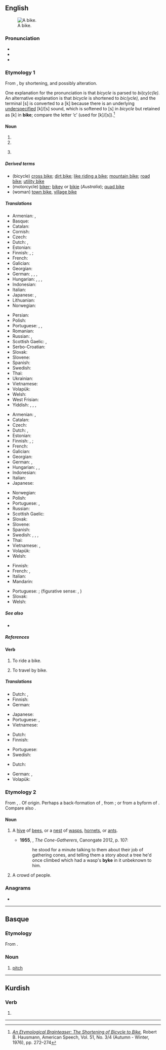 {{also|Bíke}}
==English==
{{wikipedia|dab=bike}}
[[File:Left side of Flying Pigeon.jpg|thumbnail|A bike.]]

===Pronunciation===
* {{IPA|/baɪk/|lang=en}}
* {{audio|en-us-bike.ogg|Audio (US)|lang=en}}
* {{rhymes|aɪk|lang=en}}

===Etymology 1===
From {{m|en|bicycle|}}, by shortening, and possibly alteration.

One explanation for the pronunciation is that ''bicycle'' is parsed to ''bi(cy)c(le).'' An alternative explanation is that ''bicycle'' is shortened to ''bic(ycle),'' and the terminal [s] is converted to a [k] because there is an underlying [[w:underspecification|underspecified]] [k]/[s] sound, which is softened to [s] in ''bicycle'' but retained as [k] in '''bike'''; compare the letter ‘c’ (used for [k]/[s]).<ref>''[http://www.jstor.org/stable/454976 An Etymological Brainteaser: The Shortening of Bicycle to Bike],'' Robert B. Hausmann, American Speech, Vol. 51, No. 3/4 (Autumn - Winter, 1976), pp. 272–274</ref>

====Noun====
{{en-noun}}

# {{short for|bicycle|lang=en}}
# {{short for|motorbike|lang=en}}
# {{lb|en|slang|derogatory}} {{short for|village bike}}
#: {{syn|en|slapper|slag}}

=====Derived terms=====
* (bicycle) [[cross bike]]; [[dirt bike]]; [[like riding a bike]]; [[mountain bike]]; [[road bike]]; [[utility bike]]
* (motorcycle) [[biker]]; [[bikey]] or [[bikie]] (''Australia''); [[quad bike]]
* (woman) [[town bike]], [[village bike]]

=====Translations=====
<!--Add short forms only, if possible-->
{{trans-top|bicycle}}
* Armenian: {{t+|hy|հեծանիվ}}, {{qualifier|colloquial}} {{t|hy|հեծո}}
* Basque: {{t+|eu|bizikleta}}
* Catalan: {{t+|ca|bici|f}}
* Cornish: {{t|kw|diwros|f}}
* Czech: {{t+|cs|kolo|n}}
* Dutch: {{t+|nl|fiets|m}}, {{t+|nl|velo|m}} {{qualifier|slang|Belgium}}
* Estonian: {{t+|et|jalgratas}}
* Finnish: {{t+|fi|pyörä}}, {{t+|fi|fillari}}; {{t+|fi|polkupyörä}}
* French: {{t+|fr|vélo|m}}
* Galician: {{t+|gl|bici|f}}
* Georgian: {{t|ka|ველოსიპედი|sc=Geor}}
* German: {{t+|de|Fahrrad|n}}, {{t+|de|Rad|n}}, {{t+|de|Velo|n}} {{qualifier|Switzerland}}, {{t+|de|Drahtesel}} {{qualifier|colloquial}}
* Hungarian: {{t+|hu|bicaj}} {{qualifier|slang}}, {{t|hu|bicó}} {{qualifier|slang}}, {{t+|hu|bringa}} {{qualifier|slang}}, {{t+|hu|bicikli}}
* Indonesian: {{t+|id|sepeda}}
* Italian: {{t+|it|bici|f}} {{qualifier|slang}} <!-- this is the full form and so is not equivalent to "bike": [[bicicletta]] {{f}}-->
* Japanese: {{t+|ja|自転車|tr=[[じてんしゃ]], jitensha}}, {{t|ja|チャリンコ|tr=charinko}} {{qualifier|slang}}
* Lithuanian: {{t|lt|dviratis|m}}
* Norwegian: {{t+|no|sykkel|m}}
{{trans-mid}}
* Persian: {{t+|fa|دوچرخه|sc=fa-Arab}}
* Polish: {{t+|pl|rower|m}}
* Portuguese: {{t+|pt|bici|f}}, {{t+|pt|bicicleta|f}}, {{t+|pt|bicla|f}}
* Romanian: {{t+|ro|bicicletă|f}}
* Russian: {{t+|ru|велосипе́д}}, {{qualifier|colloquial}} {{t+|ru|ве́лик}}
* Scottish Gaelic: {{t|gd|baic|m}}, {{t|gd|bàic|m}}
* Serbo-Croatian: {{t+|sh|bicikl}}
* Slovak: {{t+|sk|bicykel|m}}
* Slovene: {{t+|sl|kolo|n}}
* Spanish: {{t+|es|bici|f}}
* Swedish: {{t+|sv|cykel|c}}
* Thai: {{t+|th|จักรยาน}}
* Ukrainian: {{t+|uk|велосипед}}
* Vietnamese: {{t+|vi|xe đạp}}
* Volapük: {{t+|vo|saikul}}
* Welsh: {{t+|cy|beic|m}}
* West Frisian: {{t+|fy|fyts}}
* Yiddish: {{t|yi|ביציקל|m|tr=bitsíkl}}, {{t|yi|ראָווער|m|tr=róver}}, {{t|yi|וועלאָסיפּעד|m|tr=velosipéd}}, {{t|yi|ביציקלעט|m|tr=bitsiklét}}
{{trans-bottom}}

{{trans-top|motorcycle}}
* Armenian: {{t+|hy|մոտոցիկլետ}}, {{qualifier|colloquial}} {{t+|hy|մոտո}}
* Catalan: {{t|ca|moto|f}}
* Czech: {{t+|cs|motorka|f}}
* Dutch: {{t+|nl|motorfiets}}, {{t+|nl|brommer}}
* Estonian: {{t|et|mootorratas}}
* Finnish: {{t+|fi|prätkä}}, {{t+|fi|fillari}}; {{t+|fi|moottoripyörä}}
* French: {{t+|fr|moto|f}}
* Galician: {{t|gl|moto|f}}
* Georgian: {{t|ka|მოტოციკლეტი|sc=Geor}}
* German: {{t+|de|Motorrad|n}}, {{t+|de|Moped|n}}
* Hungarian: {{t+|hu|motor}}, {{t+|hu|motorkerékpár}}, {{t|hu|moci}} {{qualifier|slang}}
* Indonesian: {{t+|id|sepeda motor}}
* Italian: {{t+|it|moto|f}}
* Japanese: {{t|ja|バイク|tr=baiku}}
{{trans-mid}}
* Norwegian: {{t|no|motorsykkel|m}}
* Polish: {{t+|pl|motocykl|m}}
* Portuguese: {{t+|pt|mota|f}}, {{t+|pt|moto|f}}
* Russian: {{t+|ru|мотоци́кл|m}}
* Scottish Gaelic: {{t|gd|bàic|m}}
* Slovak: {{t|sk|motorka|f}}
* Slovene: {{t|sl|motorno kolo|n}}
* Spanish: {{t+|es|moto|f}}
* Swedish: {{t+|sv|mc|c}}, {{t+|sv|MC|c}}, {{t+|sv|motorcykel|c}}, {{t+|sv|båge|c}} {{qualifier|slang}}
* Thai: {{t|th|มอเตอร์ไซค์}}
* Vietnamese: {{t+|vi|xe máy}}, {{t+|vi|xe gắn máy}}
* Volapük: {{t|vo|motorasaikul}}
* Welsh: {{t|cy|beic modur|m}}
{{trans-bottom}}

{{trans-top|promiscuous woman}}
* Finnish: {{t+|fi|hutsu}}
* French: {{t+|fr|pute|f}}, {{t+|fr|traînée|f}}
* Italian: {{t+|it|puttana|f}}
* Mandarin: {{t+check|cmn|自行车|sc=Hani}}
{{trans-mid}}
* Portuguese: {{t+|pt|puta|f}}; (figurative sense: {{t+|pt|vaca|f}}, {{t+|pt|cabra|f}})
* Slovak: {{t+|sk|cundra|f}}
* Welsh: {{t+|cy|hwren|f}}
{{trans-bottom}}

=====See also=====
* {{l|en|trike}}

=====References=====
<references/>

====Verb====
{{en-verb|bik}}

# To ride a bike.
#: {{ux|en|I '''biked''' so much yesterday that I'm very sore today.}}
# To travel by bike.
#: {{ux|en|It was such a nice day I decided to '''bike''' to the store, though it's far enough I usually take my car.}}

=====Translations=====
{{trans-top|to ride a bike}}
* Dutch: {{t+|nl|fietsen}}, {{t+|nl|wielrijden}}
* Finnish: {{t+|fi|pyöräillä}}
* German: {{t+|de|Rad fahren}}
{{trans-mid}}
* Japanese: {{t|ja|自転車に乗る|tr=jitensha ni noru}}
* Portuguese: {{t|pt|[[andar]] [[de]] [[bicicleta]]}}, {{t+|pt|pedalar}}
* Vietnamese: {{t|vi|đạp xe}}
{{trans-bottom}}

{{trans-top|to travel by bike}}
* Dutch: {{t+|nl|toeren}}
* Finnish: {{t+|fi|pyöräillä}}
{{trans-mid}}
* Portuguese: {{t|pt|[[ir]] [[de]] [[bicicleta]]}}
* Swedish: {{t+|sv|cykla}}
{{trans-bottom}}

{{ttbc-top|to bike}}
* Dutch: {{t+check|nl|fietsen}}
{{trans-mid}}
* German: {{t+check|de|Rad fahren}}, {{t+check|de|radeln}}
* Volapük: {{t+check|vo|saikulön}}
{{trans-bottom}}

===Etymology 2===
From {{inh|en|enm|bike}}, {{m|enm|byke|t=a nest of wild bees or wasps", also "honeycomb}}. Of {{unk|lang=en}} origin. Perhaps a back-formation of {{cog|enm|*bykere|t=beekeeper}}, from {{cog|ang|bēocere|t=beekeeper}}; or from {{cog|ang|*bȳc}} a byform of {{cog|ang|būc|t=belly; vessel; container}}. Compare also {{cog|non|bý|t=bee}}.

====Noun====
{{en-noun}}

# {{lb|en|Scotland|Northern England}} A [[hive]] of [[bee]]s, or a [[nest]] of [[wasp]]s, [[hornet]]s, or [[ant]]s.
#: {{rfquotek|Sir W. Scott}}
#* '''1955''', {{w|Robin Jenkins}}, ''The Cone-Gatherers'', Canongate 2012, p. 107:
#*: he stood for a minute talking to them about their job of gathering cones, and telling them a story about a tree he'd once climbed which had a wasp's '''byke''' in it unbeknown to him.
# {{lb|en|chiefly|Scotland|by extension|collective}} A crowd of people.

===Anagrams===
* {{anagrams|en|Beki|kibe}}

----

==Basque==

===Etymology===
From {{etyl|la|eu}} {{m|la|pix}}.

===Noun===
{{eu-noun}}

# [[pitch]]

----

==Kurdish==

===Verb===
{{head|ku|verb form}}

# {{ku-verb form of|kirin|3|s|fs}}

----